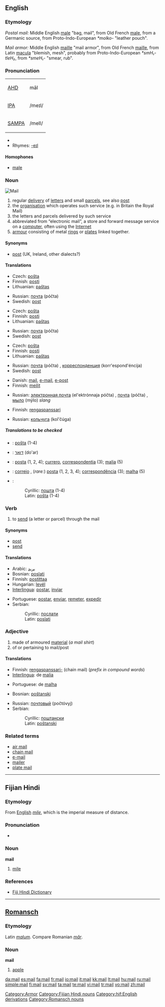 ==English==

{{rfc|needs to be deinterleaved with separate sections per etymology}}

===Etymology===
''Postal mail:''  Middle English [[male]] "bag, mail", from Old French [[male]], from a Germanic source, from Proto-Indo-European ''*molko-'' "leather pouch".

''Mail armor:''  Middle English [[maille]] "mail armor", from Old French [[maille]], from Latin [[macula]] "blemish, mesh", probably from Proto-Indo-European ''*smH₁-tleH₂'', from ''*smeH₁-'' "smear, rub".

===Pronunciation===
{| border=1 cellpadding=5
| [[w:AHD|AHD]] || māl
|-
| [[w:IPA|IPA]] || /meɪl/
|-
| [[w:SAMPA|SAMPA]] || /meIl/
|}

* {{audio|en-us-mail.ogg|Audio (US)}}
* Rhymes: [[Rhymes:English:-eɪl|-eɪl]]

====Homophones====
* [[male]]

===Noun===
[[Image:Baidana rings.JPG|thumb|right|Mail]]
{{en-noun|-}}

# regular [[delivery]] of [[letter]]s and small [[parcel]]s, see also [[post]]
# the [[organisation]] which operates such service (e.g. in Britain the Royal Mail)
# the letters and parcels delivered by such service
# abbreviated from “electronic mail”, a store and forward message service on a [[computer]], often using the [[Internet]]
# [[armour]] consisting of metal [[ring]]s or [[plate]]s linked together.

====Synonyms====
* [[post]] (UK, Ireland, other dialects?)

====Translations====
{{trans-top|regular delivery of letters and small parcels}}
* Czech: [[pošta]] {{f}}
* Finnish: [[posti]]
* Lithuanian: [[paštas]] {{m}}
{{trans-mid}}
* Russian: [[почта]] (póčta) {{f}}
* Swedish: [[post]] {{c}}
{{trans-bottom}}

{{trans-top|organisation}}
* Czech: [[pošta]] {{f}}
* Finnish: [[posti]]
* Lithuanian: [[paštas]] {{m}}
{{trans-mid}}
* Russian: [[почта]] (póčta) {{f}}
* Swedish: [[post]] {{c}}
{{trans-bottom}}

{{trans-top|parcels and letters}}
* Czech: [[pošta]] {{f}}
* Finnish: [[posti]]
* Lithuanian: [[paštas]] {{m}}
{{trans-mid}}
* Russian: [[почта]] (póčta) {{f}}, [[корреспонденция]] (korr'espond'éncija) {{f}}
* Swedish: [[post]] {{c}}
{{trans-bottom}}

{{trans-top|abbreviated from “electronic mail”}}
* Danish: [[mail]], [[e-mail]], [[e-post]]
* Finnish: [[meili|meilit]]
{{trans-mid}}
* Russian: [[электронная почта]] (el'ektrónnaja póčta) {{f}}, [[почта]] (póčta) {{f}}, [[мыло]] (mýlo) {{n}} ''slang''
{{trans-bottom}}

{{trans-top|armour consisting of metal rings or plates linked together}}
* Finnish: [[rengaspanssari]]
{{trans-mid}}
* Russian: [[кольчуга]] (kol'čúga) {{f}}
{{trans-bottom}}

=====Translations to be checked=====
{{checktrans}}
{{trans-top|translations to be checked}}
* {{ttbc|Bosnian}}: [[pošta]] {{f}} (1-4)
* {{ttbc|Hebrew}}: [[דואר]] (do'ar)
* {{ttbc|Interlingua}}: [[posta]] (1, 2, 4); [[currero]], [[correspondentia]] (3); [[malia]] (5)
* {{ttbc|Portuguese}}: [[correio]] {{m}}, (''rare:'') [[posta]] {{f}} (1, 2, 3, 4); [[correspondência]] {{f}} (3); [[malha]] {{f}} (5)
* {{ttbc|Serbian}}:
*: Cyrillic: [[пошта]] {{f}} (1-4)
*: Latin: [[pošta]] {{f}} (1-4)
{{trans-bottom}}

===Verb===
{{en-verb}}

# {{transitive}} to [[send]] (a letter or parcel) through the mail

====Synonyms====
* [[post]]
* [[send]]

====Translations====
{{top}}
* Arabic: [[بريد]]
* Bosnian: [[poslati]]
* Finnish: [[postittaa]]
* Hungarian: [[levél]]
* [[Interlingua]]: [[postar]], [[inviar]]
{{mid}}
* Portuguese: [[postar]], [[enviar]], [[remeter]], [[expedir]]
* Serbian:
*: Cyrillic: [[послати]]
*: Latin: [[poslati]]
{{bottom}}

===Adjective===
{{en-adj|-}}

# made of armoured [[material]] (''a mail shirt'')
# of or pertaining to mail/post

====Translations====
{{trans-top|armoured}}
* Finnish: [[rengaspanssari-]] (chain mail) (''prefix in compound words'')
* [[Interlingua]]: de [[malia]]
{{trans-mid}}
* Portuguese: de [[malha]]
{{trans-bottom}}

{{trans-top|pertaining to mail/post}}
* Bosnian: [[poštanski]]
{{trans-mid}}
* Russian: [[почтовый]] (počtóvyj)
* Serbian:
*: Cyrillic: [[поштански]]
*: Latin: [[poštanski]]
{{trans-bottom}}

===Related terms===
* [[air mail]]
* [[chain mail]]
* [[e-mail]]
* [[mailer]]
* [[plate mail]]

[[Category:Armor]]

----

==Fijian Hindi==

===Etymology===
From [[English]] ''[[mile]]'', which is the imperial measure of distance.

===Pronunciation===
* {{IPA|/maɪl/}}

===Noun===
'''mail'''

# [[mile]]

=== References ===
* [http://www.geocities.com/fijihindi/FijiHindiEnglishDict.htm#m Fiji Hindi Dictionary]

[[Category:Fijian Hindi nouns]]
[[Category:hif:English derivations]]

----

==[[Romansch]]==

===Etymology===
Latin ''[[malum]]''. Compare Romanian ''[[măr]]''.

===Noun===
'''mail''' {{g|Romansch}}

# [[apple]]

[[Category:Romansch nouns]]

[[da:mail]]
[[es:mail]]
[[fa:mail]]
[[fr:mail]]
[[io:mail]]
[[it:mail]]
[[kk:mail]]
[[lt:mail]]
[[hu:mail]]
[[ru:mail]]
[[simple:mail]]
[[fi:mail]]
[[sv:mail]]
[[ta:mail]]
[[te:mail]]
[[vi:mail]]
[[tr:mail]]
[[vo:mail]]
[[zh:mail]]